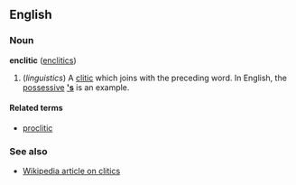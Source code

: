 ==English==
===Noun===
'''enclitic''' ([[enclitics]])

# (''linguistics'') A [[clitic]] which joins with the preceding word. In English, the [[possessive]] '''[['s]]''' is an example.

====Related terms====
*[[proclitic]]

===See also===
*[[w:Clitic|Wikipedia article on clitics]]